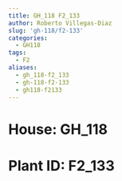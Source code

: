```yaml
---
title: GH_118 F2_133
author: Roberto Villegas-Diaz
slug: 'gh-118/f2-133'
categories:
  - GH118
tags:
  - F2
aliases:
  - gh_118-f2_133
  - gh-118-f2-133
  - gh118-f2133
---
```


# **House**: GH_118
# **Plant ID**: F2_133
